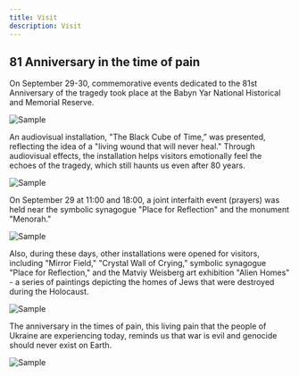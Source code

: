 ```yaml
---
title: Visit
description: Visit
---
```


## 81 Anniversary in the time of pain

On September 29-30, commemorative events dedicated to the 81st Anniversary of the tragedy took place at the Babyn Yar National Historical and Memorial Reserve.

<Image src="/sample.webp" alt="Sample" caption="By Some Agency" />

An audiovisual installation, "The Black Cube of Time,” was presented, reflecting the idea of a "living wound that will never heal." Through audiovisual effects, the installation helps visitors emotionally feel the echoes of the tragedy, which still haunts us even after 80 years.

<Image src="/sample.webp" alt="Sample" caption="By Some Agency" />

On September 29 at 11:00 and 18:00, a joint interfaith event (prayers) was held near the symbolic synagogue "Place for Reflection" and the monument "Menorah."

<Image src="/sample.webp" alt="Sample" caption="By Some Agency" />

Also, during these days, other installations were opened for visitors, including "Mirror Field," "Crystal Wall of Crying," symbolic synagogue "Place for Reflection," and the Matviy Weisberg art exhibition "Alien Homes" - a series of paintings depicting the homes of Jews that were destroyed during the Holocaust.

<Image src="/sample.webp" alt="Sample" caption="By Some Agency" />

The anniversary in the times of pain, this living pain that the people of Ukraine are experiencing today, reminds us that war is evil and genocide should never exist on Earth.

<Image src="/sample.webp" alt="Sample" caption="By Some Agency" />

